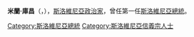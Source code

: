 {{Infobox President
| name          =米蘭·庫昌
| image         =File:Milan Kučan 02.jpg
| order         =第一任[[斯洛維尼亞總統|斯洛維尼亞總統]]
| term_start    =1991年10月8日
| term_end      =2002年12月22日
| primeminister =
| predecessor   =首任
| successor     =[[雅內茨·德爾諾夫舍克|雅內茨·德爾諾夫舍克]]
| birth_date    ={{birth date and age|1941|1|14}}
| birth_place   =[[南斯拉夫王國|南斯拉夫王國]]{{le|卡尔埃弗西|Križevci}}<br>（今[[斯洛維尼亞|斯洛維尼亞]]）
| spouse        ={{le|萨特夫卡·库昌|Štefka Kučan}}
| party         =
}}
'''米蘭·庫昌'''（{{lang-sl|Milan Kučan}}，{{bd|1941年|1月14日}}），[[斯洛維尼亞|斯洛維尼亞]][[政治家|政治家]]，曾任第一任[[斯洛維尼亞總統|斯洛維尼亞總統]]。

{{Authority control}}
{{DEFAULTSORT:Kucan, Milan}}
[[Category:斯洛維尼亞總統|Category:斯洛維尼亞總統]]
[[Category:斯洛維尼亞信義宗人士|Category:斯洛維尼亞信義宗人士]]